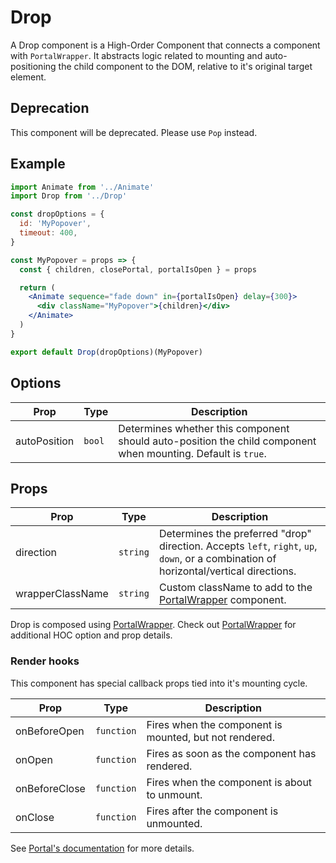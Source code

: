
<Meta title="🛠 Utilities/Drop" />

# Drop

A Drop component is a High-Order Component that connects a component with `PortalWrapper`. It abstracts logic related to mounting and auto-positioning the child component to the DOM, relative to it's original target element.

## Deprecation

This component will be deprecated. Please use `Pop` instead.

## Example

```jsx
import Animate from '../Animate'
import Drop from '../Drop'

const dropOptions = {
  id: 'MyPopover',
  timeout: 400,
}

const MyPopover = props => {
  const { children, closePortal, portalIsOpen } = props

  return (
    <Animate sequence="fade down" in={portalIsOpen} delay={300}>
      <div className="MyPopover">{children}</div>
    </Animate>
  )
}

export default Drop(dropOptions)(MyPopover)
```

## Options

| Prop         | Type   | Description                                                                                                  |
| ------------ | ------ | ------------------------------------------------------------------------------------------------------------ |
| autoPosition | `bool` | Determines whether this component should auto-position the child component when mounting. Default is `true`. |

## Props

| Prop             | Type     | Description                                                                                                                           |
| ---------------- | -------- | ------------------------------------------------------------------------------------------------------------------------------------- |
| direction        | `string` | Determines the preferred "drop" direction. Accepts `left`, `right`, `up`, `down`, or a combination of horizontal/vertical directions. |
| wrapperClassName | `string` | Custom className to add to the [PortalWrapper](../PortalWrapper) component.                                                           |

Drop is composed using [PortalWrapper](../PortalWrapper). Check out [PortalWrapper](../PortalWrapper) for additional HOC option and prop details.

### Render hooks

This component has special callback props tied into it's mounting cycle.

| Prop          | Type       | Description                                            |
| ------------- | ---------- | ------------------------------------------------------ |
| onBeforeOpen  | `function` | Fires when the component is mounted, but not rendered. |
| onOpen        | `function` | Fires as soon as the component has rendered.           |
| onBeforeClose | `function` | Fires when the component is about to unmount.          |
| onClose       | `function` | Fires after the component is unmounted.                |

See [Portal's documentation](../Portal#render-hooks) for more details.
